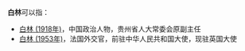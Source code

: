 '''白林'''可以指：
* [[白林_(1918年)|白林 (1918年)]]，中国政治人物，贵州省人大常委会原副主任
* [[白林_(1953年)|白林 (1953年)]]，法国外交官，前驻中华人民共和国大使，现驻英国大使

{{Disambiguation|cat=二字白姓人名消歧义|L}}